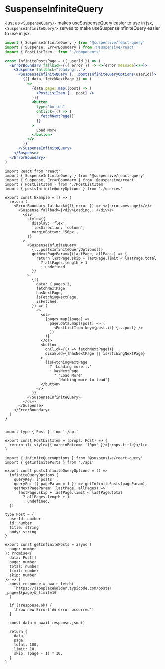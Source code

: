 
# SuspenseInfiniteQuery

Just as [`<SuspenseQuery/>`](/docs/react-query/SuspenseQuery) makes useSuspenseQuery easier to use in jsx, `<SuspenseInfiniteQuery/>` serves to make useSuspenseInfiniteQuery easier to use in jsx.

```jsx /SuspenseInfiniteQuery/
import { SuspenseInfiniteQuery } from '@suspensive/react-query'
import { Suspense, ErrorBoundary } from '@suspensive/react'
import { PostListItem } from '~/components'

const InfinitePostsPage = ({ userId }) => (
  <ErrorBoundary fallback={({ error }) => <>{error.message}</>}>
    <Suspense fallback="loading...">
      <SuspenseInfiniteQuery {...postsInfiniteQueryOptions(userId)}>
        {({ data, fetchNextPage }) => (
          <>
            {data.pages.map((post) => (
              <PostListItem {...post} />
            ))}
            <button
              type="button"
              onClick={() => {
                fetchNextPage()
              }}
            >
              Load More
            </button>
          </>
        )}
      </SuspenseInfiniteQuery>
    </Suspense>
  </ErrorBoundary>
)
```

<Sandpack>

```tsx Example.tsx active
import React from 'react'
import { SuspenseInfiniteQuery } from '@suspensive/react-query'
import { Suspense, ErrorBoundary } from '@suspensive/react'
import { PostListItem } from './PostListItem'
import { postsInfiniteQueryOptions } from './queries'

export const Example = () => {
  return (
    <ErrorBoundary fallback={({ error }) => <>{error.message}</>}>
      <Suspense fallback={<div>Loading...</div>}>
        <div
          style={{
            display: 'flex',
            flexDirection: 'column',
            marginBottom: '50px',
          }}
        >
          <SuspenseInfiniteQuery
            {...postsInfiniteQueryOptions()}
            getNextPageParam={(lastPage, allPages) => {
              return lastPage.skip + lastPage.limit < lastPage.total
                ? allPages.length + 1
                : undefined
            }}
          >
            {({
              data: { pages },
              fetchNextPage,
              hasNextPage,
              isFetchingNextPage,
              isFetched,
            }) => (
              <>
                <ol>
                  {pages.map((page) =>
                    page.data.map((post) => (
                      <PostListItem key={post.id} {...post} />
                    ))
                  )}
                </ol>
                <button
                  onClick={() => fetchNextPage()}
                  disabled={!hasNextPage || isFetchingNextPage}
                >
                  {isFetchingNextPage
                    ? 'Loading more...'
                    : hasNextPage
                      ? 'Load More'
                      : 'Nothing more to load'}
                </button>
              </>
            )}
          </SuspenseInfiniteQuery>
        </div>
      </Suspense>
    </ErrorBoundary>
  )
}
```

```tsx PostListItem.tsx

```

```tsx PostListItem.tsx
import type { Post } from './api'

export const PostListItem = (props: Post) => {
  return <li style={{ marginBottom: '10px' }}>{props.title}</li>
}
```

```tsx queries.ts
import { infiniteQueryOptions } from '@suspensive/react-query'
import { getInfinitePosts } from './api'

export const postsInfiniteQueryOptions = () =>
  infiniteQueryOptions({
    queryKey: ['posts'],
    queryFn: ({ pageParam = 1 }) => getInfinitePosts(pageParam),
    getNextPageParam: (lastPage, allPages) =>
      lastPage.skip + lastPage.limit < lastPage.total
        ? allPages.length + 1
        : undefined,
  })
```

```tsx api.ts
type Post = {
  userId: number
  id: number
  title: string
  body: string
}

export const getInfinitePosts = async (
  page: number
): Promise<{
  data: Post[]
  page: number
  total: number
  limit: number
  skip: number
}> => {
  const response = await fetch(
    `https://jsonplaceholder.typicode.com/posts?_page=${page}&_limit=10`
  )

  if (!response.ok) {
    throw new Error('An error occurred')
  }

  const data = await response.json()

  return {
    data,
    page,
    total: 100,
    limit: 10,
    skip: (page - 1) * 10,
  }
}
```

</Sandpack>
